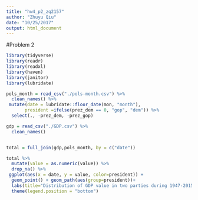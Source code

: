 ```yaml
---
title: "hw4_p2_zq2157"
author: "Zhuyu Qiu"
date: "10/25/2017"
output: html_document
---
```


#Problem 2

```r
library(tidyverse)
library(readr)
library(readxl)
library(haven)
library(janitor)
library(lubridate)
```

```r
pols_month = read_csv("./pols-month.csv") %>%
  clean_names() %>%
 mutate(date = lubridate::floor_date(mon, "month"),
       president =ifelse(prez_dem == 0, "gop", "dem")) %>%
  select(., -prez_dem, -prez_gop)

gdp = read_csv("./GDP.csv") %>%
  clean_names() 


total = full_join(gdp,pols_month, by = c("date")) 
```

```r
total %>%
  mutate(value = as.numeric(value)) %>% 
  drop_na() %>% 
 ggplot(aes(x = date, y = value, color=president)) +
  geom_point() + geom_path(aes(group=president))+
  labs(title="Distribution of GDP value in two parties during 1947-2015",y="GDP value")+
  theme(legend.position = "bottom")
```

  

